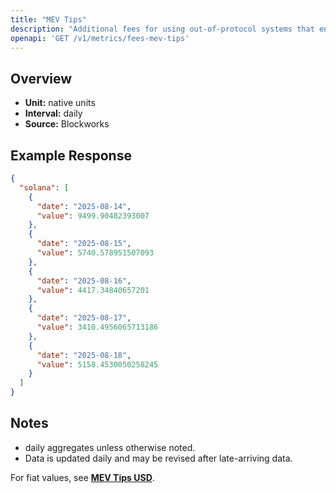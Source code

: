 ```yaml
---
title: "MEV Tips"
description: "Additional fees for using out-of-protocol systems that enables users to send transactions, or a bundle of transactions, to block builders or leaders for faster transaction execution, MEV capture, or MEV protection."
openapi: 'GET /v1/metrics/fees-mev-tips'
---
```


## Overview

- **Unit:** native units
- **Interval:** daily
- **Source:** Blockworks

## Example Response

```json
{
  "solana": [
    {
      "date": "2025-08-14",
      "value": 9499.90482393007
    },
    {
      "date": "2025-08-15",
      "value": 5740.578951507093
    },
    {
      "date": "2025-08-16",
      "value": 4417.34840657201
    },
    {
      "date": "2025-08-17",
      "value": 3410.4956065713186
    },
    {
      "date": "2025-08-18",
      "value": 5158.4530050258245
    }
  ]
}
```

## Notes
- daily aggregates unless otherwise noted.
- Data is updated daily and may be revised after late-arriving data.


<Note>For fiat values, see **[MEV Tips USD](./fees-mev-tips-usd)**.</Note>